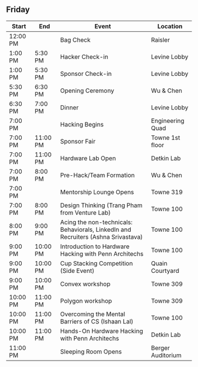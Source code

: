 ## Friday

| Start       | End         | Event                                                                             | Location          |
| ----------- | ----------- | --------------------------------------------------------------------------------- | ----------------- |
| 12:00 PM |             | Bag Check                                                                         | Raisler           |
| 1:00 PM  | 5:30 PM  | Hacker Check-in                                                                   | Levine Lobby      |
| 1:00 PM  | 5:30 PM  | Sponsor Check-in                                                                  | Levine Lobby      |
| 5:30 PM  | 6:30 PM  | Opening Ceremony                                                                  | Wu & Chen         |
| 6:30 PM  | 7:00 PM  | Dinner                                                                            | Levine Lobby      |
| 7:00 PM  |             | Hacking Begins                                                                    | Engineering Quad  |
| 7:00 PM  | 11:00 PM | Sponsor Fair                                                                      | Towne 1st floor   |
| 7:00 PM  | 11:00 PM | Hardware Lab Open                                                                 | Detkin Lab        |
| 7:00 PM  | 8:00 PM  | Pre-Hack/Team Formation                                                           | Wu & Chen         |
| 7:00 PM  |             | Mentorship Lounge Opens                                                           | Towne 319         |
| 7:00 PM  | 8:00 PM  | Design Thinking (Trang Pham from Venture Lab)                                     | Towne 100         |
| 8:00 PM  | 9:00 PM  | Acing the non-technicals: Behaviorals, LinkedIn and Recruiters (Ashna Srivastava) | Towne 100         |
| 9:00 PM  | 10:00 PM | Introduction to Hardware Hacking with Penn Architechs                             | Towne 100         |
| 9:00 PM  | 10:00 PM | Cup Stacking Competition (Side Event)                                             | Quain Courtyard   |
| 9:00 PM  | 10:00 PM | Convex workshop                                                                   | Towne 309         |
| 10:00 PM | 11:00 PM | Polygon workshop                                                                  | Towne 309         |
| 10:00 PM | 11:00 PM | Overcoming the Mental Barriers of CS (Ishaan Lal)                                 | Towne 100         |
| 10:00 PM | 11:00 PM | Hands-On Hardware Hacking with Penn Architechs                                    | Detkin Lab        |
| 11:00 PM |             | Sleeping Room Opens                                                               | Berger Auditorium |